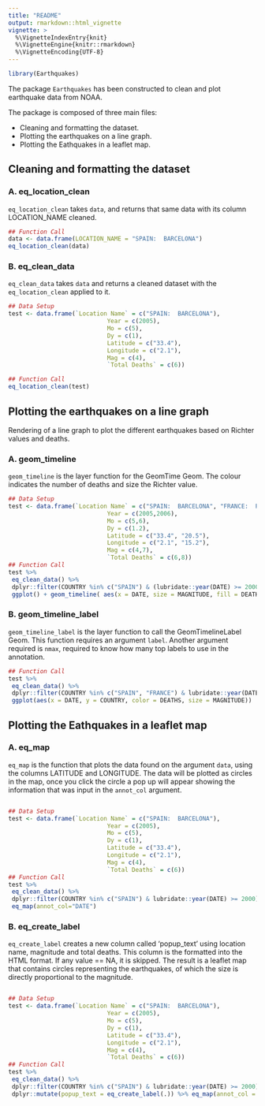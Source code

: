 ```yaml
---
title: "README"
output: rmarkdown::html_vignette
vignette: >
  %\VignetteIndexEntry{knit}
  %\VignetteEngine{knitr::rmarkdown}
  %\VignetteEncoding{UTF-8}
---
```





```r
library(Earthquakes)
```

The package `Earthquakes` has been constructed to clean and plot earthquake data from NOAA.

The package is composed of three main files:

* Cleaning and formatting the dataset.
* Plotting the earthquakes on a line graph.
* Plotting the Eathquakes in a leaflet map.

## Cleaning and formatting the dataset

### A. eq_location_clean

`eq_location_clean` takes `data`, and returns that same data with its column LOCATION_NAME cleaned.

```r
## Function Call
data <- data.frame(LOCATION_NAME = "SPAIN:  BARCELONA")
eq_location_clean(data)
```

### B. eq_clean_data

`eq_clean_data` takes `data`  and returns a cleaned dataset with the `eq_location_clean` applied to it.



```r
## Data Setup
test <- data.frame(`Location Name` = c("SPAIN:  BARCELONA"),
                            Year = c(2005),
                            Mo = c(5),
                            Dy = c(1),
                            Latitude = c("33.4"),
                            Longitude = c("2.1"),
                            Mag = c(4),
                            `Total Deaths` = c(6))
```

```r
## Function Call
eq_location_clean(test)
```

## Plotting the earthquakes on a line graph

Rendering of a line graph to plot the different earthquakes based on Richter values and deaths.


### A. geom_timeline

`geom_timeline` is the layer function for the GeomTime Geom. The colour indicates the number of deaths
 and size the Richter value.



```r
## Data Setup
test <- data.frame(`Location Name` = c("SPAIN:  BARCELONA", "FRANCE:  PARIS"),
                            Year = c(2005,2006),
                            Mo = c(5,6),
                            Dy = c(1.2),
                            Latitude = c("33.4", "20.5"),
                            Longitude = c("2.1", "15.2"),
                            Mag = c(4,7),
                            `Total Deaths` = c(6,8))
## Function Call
test %>%
 eq_clean_data() %>%
 dplyr::filter(COUNTRY %in% c("SPAIN") & (lubridate::year(DATE) >= 2000 & lubridate::year(DATE) <= 2015)) %>%
 ggplot() + geom_timeline( aes(x = DATE, size = MAGNITUDE, fill = DEATHS))
```

### B. geom_timeline_label

`geom_timeline_label` is the layer function to call the GeomTimelineLabel Geom. This function requires
an argument  `label`. Another  argument required is `nmax`, required to know how many top labels to use in the annotation.



```r
## Function Call
test %>%
 eq_clean_data() %>%
 dplyr::filter(COUNTRY %in% c("SPAIN", "FRANCE") & lubridate::year(DATE) > 1950) %>%
 ggplot(aes(x = DATE, y = COUNTRY, color = DEATHS, size = MAGNITUDE))
```

## Plotting the Eathquakes in a leaflet map

### A. eq_map

`eq_map` is the function that plots the data found on the argument `data`, using the columns LATITUDE and LONGITUDE. The data will be plotted as circles in the map, once you click the circle a pop up will appear showing the information that was input in the `annot_col` argument.



```r

## Data Setup
test <- data.frame(`Location Name` = c("SPAIN:  BARCELONA"),
                            Year = c(2005),
                            Mo = c(5),
                            Dy = c(1),
                            Latitude = c("33.4"),
                            Longitude = c("2.1"),
                            Mag = c(4),
                            `Total Deaths` = c(6))
## Function Call
test %>%
 eq_clean_data() %>%
 dplyr::filter(COUNTRY %in% c("SPAIN") & lubridate::year(DATE) >= 2000) %>%
 eq_map(annot_col="DATE")                                                                                             ^
```

### B. eq_create_label

`eq_create_label` creates a new column called 'popup_text' using location name, magnitude and total deaths.
This column is the formatted into the HTML format. If any value == NA, it is skipped. The result is a leaflet map
that contains circles representing the earthquakes, of which the size is directly proportional to the magnitude.



```r

## Data Setup
test <- data.frame(`Location Name` = c("SPAIN:  BARCELONA"),
                            Year = c(2005),
                            Mo = c(5),
                            Dy = c(1),
                            Latitude = c("33.4"),
                            Longitude = c("2.1"),
                            Mag = c(4),
                            `Total Deaths` = c(6))
## Function Call
test %>%
 eq_clean_data() %>%
 dplyr::filter(COUNTRY %in% c("SPAIN") & lubridate::year(DATE) >= 2000) %>%
 dplyr::mutate(popup_text = eq_create_label(.)) %>% eq_map(annot_col = "popup_text")
```
